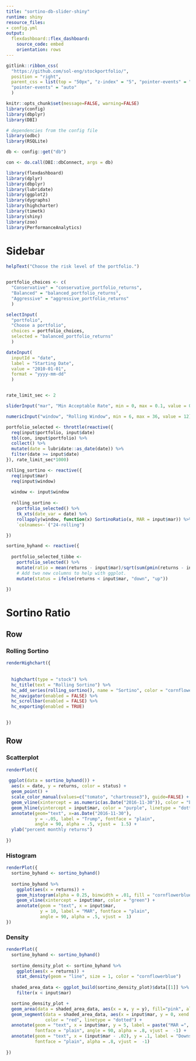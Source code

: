 ```yaml
---
title: "sortino-db-slider-shiny"
runtime: shiny
resource_files:
- config.yml
output:
  flexdashboard::flex_dashboard:
    source_code: embed
    orientation: rows
---
```


```r
gitlink::ribbon_css(
  "https://github.com/sol-eng/stockportfolio/", 
  position = "right", 
  parent_css = list(top = "50px", "z-index" = "5", "pointer-events" = "none"),
  "pointer-events" = "auto"
  )
```


```r
knitr::opts_chunk$set(message=FALSE, warning=FALSE)
library(config)
library(dbplyr)
library(DBI)

# dependencies from the config file
library(odbc)
library(RSQLite)

db <- config::get("db")

con <- do.call(DBI::dbConnect, args = db)

library(flexdashboard)
library(dplyr)
library(dbplyr)
library(lubridate)
library(ggplot2)
library(dygraphs)
library(highcharter)
library(timetk)
library(shiny)
library(zoo)
library(PerformanceAnalytics)
```

Sidebar {.sidebar}
=====================================
  
```r
helpText("Choose the risk level of the portfolio.")


portfolio_choices <- c(
  "Conservative" = "conservative_portfolio_returns", 
  "Balanced" = "balanced_portfolio_returns", 
  "Aggressive" = "aggressive_portfolio_returns" 
  )

selectInput(
  "portfolio",
  "Choose a portfolio",
  choices = portfolio_choices,
  selected = "balanced_portfolio_returns"
  )

dateInput(
  inputId = "date", 
  label = "Starting Date",
  value = "2010-01-01", 
  format = "yyyy-mm-dd"
  )


rate_limit_sec <- 2

sliderInput("mar", "Min Acceptable Rate", min = 0, max = 0.1, value = 0.008, step = 0.001)

numericInput("window", "Rolling Window", min = 6, max = 36, value = 12)

portfolio_selected <- throttle(reactive({
  req(input$portfolio, input$date)
  tbl(con, input$portfolio) %>%
  collect() %>% 
  mutate(date = lubridate::as_date(date)) %>%
  filter(date >= input$date)
}), rate_limit_sec*1000)

rolling_sortino <- reactive({
  req(input$mar)
  req(input$window)
  
  window <- input$window
  
  rolling_sortino <-
    portfolio_selected() %>%
    tk_xts(date_var = date) %>% 
    rollapply(window, function(x) SortinoRatio(x, MAR = input$mar)) %>% 
    `colnames<-`("24-rolling")

})

sortino_byhand <- reactive({
  
  portfolio_selected_tibbe <-
    portfolio_selected() %>%
    mutate(ratio = mean(returns - input$mar)/sqrt(sum(pmin(returns - input$mar, 0)^2)/nrow(.))) %>% 
    # Add two new columns to help with ggplot.
    mutate(status = ifelse(returns < input$mar, "down", "up"))

})

```

Sortino Ratio
=====================================  

Row {data-height=600}
-----------------------------------------------------------------------

### Rolling Sortino

```r
renderHighchart({
  
  
  highchart(type = "stock") %>%
  hc_title(text = "Rolling Sortino") %>%
  hc_add_series(rolling_sortino(), name = "Sortino", color = "cornflowerblue") %>%
  hc_navigator(enabled = FALSE) %>% 
  hc_scrollbar(enabled = FALSE) %>%
  hc_exporting(enabled = TRUE)

  
})
```

Row {.tabset .tabset-fade}
-------------------------------------

### Scatterplot

```r
renderPlot({
  
 ggplot(data = sortino_byhand()) +
  aes(x = date, y = returns, color = status) +
  geom_point() +
  scale_color_manual(values=c("tomato", "chartreuse3"), guide=FALSE) +
  geom_vline(xintercept = as.numeric(as.Date("2016-11-30")), color = "blue") +
  geom_hline(yintercept = input$mar, color = "purple", linetype = "dotted") +
  annotate(geom="text", x=as.Date("2016-11-30"), 
           y = -.05, label = "Trump", fontface = "plain", 
           angle = 90, alpha = .5, vjust =  1.5) +
  ylab("percent monthly returns")
 
})
```


### Histogram

```r
renderPlot({
  sortino_byhand <- sortino_byhand()
  
  sortino_byhand %>% 
    ggplot(aes(x = returns)) +
    geom_histogram(alpha = 0.25, binwidth = .01, fill = "cornflowerblue") +
    geom_vline(xintercept = input$mar, color = "green") +
    annotate(geom = "text", x = input$mar, 
             y = 10, label = "MAR", fontface = "plain", 
             angle = 90, alpha = .5, vjust =  1)
})
```

### Density

```r
renderPlot({
  sortino_byhand <- sortino_byhand()
  
  sortino_density_plot <- sortino_byhand %>% 
    ggplot(aes(x = returns)) +
    stat_density(geom = "line", size = 1, color = "cornflowerblue") 
  
  shaded_area_data <- ggplot_build(sortino_density_plot)$data[[1]] %>% 
    filter(x < input$mar)

  sortino_density_plot + 
  geom_area(data = shaded_area_data, aes(x = x, y = y), fill="pink", alpha = 0.5) +
  geom_segment(data = shaded_area_data, aes(x = input$mar, y = 0, xend = input$mar, yend = y), 
               color = "red", linetype = "dotted") +
  annotate(geom = "text", x = input$mar, y = 5, label = paste("MAR =", input$mar, sep = ""), 
           fontface = "plain", angle = 90, alpha = .8, vjust =  -1) +
  annotate(geom = "text", x = (input$mar - .02), y = .1, label = "Downside", 
           fontface = "plain", alpha = .8, vjust =  -1)
           
})

```






